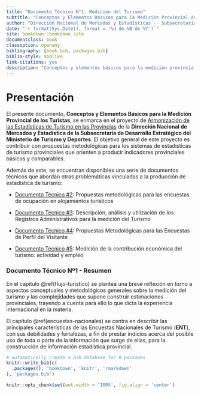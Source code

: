```yaml
---
title: "Documento Técnico N°1: Medición del Turismo"
subtitle: "Conceptos y Elementos Básicos para la Medición Provincial de los Turistas" 
author: "Dirección Nacional de Mercados y Estadísticas -  Subsecretaría de Desarrollo Estratégico"
date: "`r format(Sys.Date(), format = '%d de %B de %Y')`"
site: bookdown::bookdown_site
documentclass: book
classoption: openany
bibliography: [book.bib, packages.bib]
biblio-style: apalike
link-citations: yes
description: "Conceptos y elementos básicos para la medición provincial de los turistas"
---
```


# Presentación {.unnumbered}

El presente documento, **Conceptos y Elementos Básicos para la Medición Provincial de los Turistas**, se enmarca en el proyecto de [Armonización de las Estadísticas de Turismo en las Provincias](https://armonizacion.yvera.tur.ar//){target="_blank"} de la **Dirección Nacional de Mercados y Estadística de la Subsecretaría de Desarrollo Estratégico del Ministerio de Turismo y Deportes**. El objetivo general de este proyecto es contribuir con propuestas metodológicas para los sistemas de estadísticas de turismo provinciales que orienten a producir indicadores provinciales básicos y comparables.

Además de este, se encuentran disponibles una serie de documentos técnicos que abordan otras problemáticas vinculadas a la producción de estadística de turismo:

-   [Documento Técnico \#2](https://dnme-minturdep.github.io/DT2_encuestas/): Propuestas metodológicas para las encuestas de ocupación en alojamientos turísticos

-   [Documento Técnico \#3](https://dnme-minturdep.github.io/DT3_registros_adminsitrativos/): Descripción, análisis y utilización de los Registros Administrativos para la medición del Turismo

-   [Documento Técnico \#4](https://dnme-minturdep.github.io/DT4_perfiles/): Propuestas Metodológicas para las Encuestas de Perfil del Visitante

-   [Documento Técnico \#5](https://dnme-minturdep.github.io/DT5_actividad_empleo/){target="_blank"}: Medición de la contribución económica del turismo: actividad y empleo


### Documento Técnico Nº1 - Resumen {.unnumbered}

En el capítulo \@ref(flujo-turistico) se plantea una breve reflexión en torno a aspectos conceptuales y metodológicos generales sobre la medición del turismo y las complejidades que supone construir estimaciones provinciales, trayendo a cuenta para ello lo que dicta la experiencia internacional en la materia.

El capítulo \@ref(encuestas-nacionales) se centra en describir las principales características de las Encuestas Nacionales de Turismo (**ENT**), con sus debilidades y fortalezas, a fin de prestar indicios acerca del posible uso de toda o parte de la información que surge de ellas, para la construcción de información estadística provincial.

```r
# automatically create a bib database for R packages
knitr::write_bib(c(
  .packages(), 'bookdown', 'knitr', 'rmarkdown'
), 'packages.bib')

knitr::opts_chunk$set(out.width = '100%', fig.align = 'center')
```
